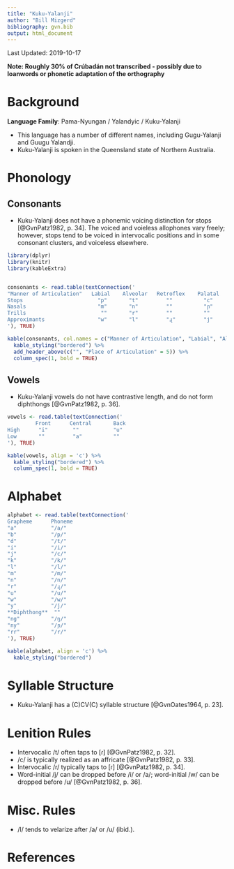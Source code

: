 ```yaml
---
title: "Kuku-Yalanji"
author: "Bill Mizgerd"
bibliography: gvn.bib
output: html_document
---
```


Last Updated: 2019-10-17


**Note: Roughly 30% of Crúbadán not transcribed - possibly due to loanwords or phonetic adaptation of the orthography**

# Background

**Language Family**: Pama-Nyungan / Yalandyic / Kuku-Yalanji

* This language has a number of different names, including Gugu-Yalanji and Guugu Yalandji.
* Kuku-Yalanji is spoken in the Queensland state of Northern Australia.

# Phonology

## Consonants

* Kuku-Yalanji does not have a phonemic voicing distinction for stops [@GvnPatz1982, p. 34]. The voiced and voieless allophones vary freely; however, stops tend to be voiced in intervocalic positions and in some consonant clusters, and voiceless elsewhere.

```r

library(dplyr)
library(knitr)
library(kableExtra)


consonants <- read.table(textConnection('
"Manner of Articulation"   Labial    Alveolar   Retroflex    Palatal     Velar
Stops                        "p"       "t"         ""          "c"        "k"
Nasals                       "m"       "n"         ""          "ɲ"        "ŋ"
Trills                        ""       "r"         ""          ""         ""
Approximants                 "w"       "l"         "ɻ"         "j"        ""
'), TRUE)

kable(consonants, col.names = c("Manner of Articulation", "Labial", "Alveolar", "Retroflex", "Palatal", "Velar"), align = 'c') %>%
  kable_styling("bordered") %>%
  add_header_above(c("", "Place of Articulation" = 5)) %>%
  column_spec(1, bold = TRUE)
```

## Vowels

* Kuku-Yalanji vowels do not have contrastive length, and do not form diphthongs [@GvnPatz1982, p. 36].

```r

vowels <- read.table(textConnection('
         Front      Central       Back
High      "i"        ""           "u"
Low       ""         "a"          ""
'), TRUE)

kable(vowels, align = 'c') %>%
  kable_styling("bordered") %>%
  column_spec(1, bold = TRUE)
```      

# Alphabet

```r

alphabet <- read.table(textConnection('
Grapheme      Phoneme     
"a"           "/a/"  
"b"           "/p/"  
"d"           "/t/"  
"i"           "/i/"  
"j"           "/c/"  
"k"           "/k/"  
"l"           "/l/"  
"m"           "/m/"  
"n"           "/n/"   
"r"           "/ɻ/"   
"u"           "/u/"  
"w"           "/w/"  
"y"           "/j/"  
**Diphthong**  ""
"ng"          "/ŋ/"  
"ny"          "/ɲ/"
"rr"          "/r/"
'), TRUE)

kable(alphabet, align = 'c') %>%
  kable_styling("bordered")
```

# Syllable Structure

* Kuku-Yalanji has a (C)CV(C) syllable structure [@GvnOates1964, p. 23].

# Lenition Rules

* Intervocalic /t/ often taps to [ɾ] [@GvnPatz1982, p. 32].
* /c/ is typically realized as an affricate [@GvnPatz1982, p. 33].
* Intervocalic /r/ typically taps to [ɾ] [@GvnPatz1982, p. 34].
* Word-initial /j/ can be dropped before /i/ or /a/; word-initial /w/ can be dropped before /u/ [@GvnPatz1982, p. 36].

# Misc. Rules

* /l/ tends to velarize after /a/ or /u/ (ibid.).

# References

